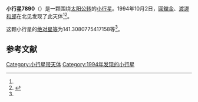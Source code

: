 {{Infobox planet
| bgcolour = #FFFFC0
| name = 7890 Yasuofukui
| symbol = 
| image = 
| caption = 
| discovery = yes
| discovery_ref = 
| discoverer = [[圓舘金|圓舘金]]、[[渡邊和郎|渡邊和郎]]
| discovery_site = [[北见|北见]] 
| discovered = 1994年10月2日
| designations = yes
| mp_name = 
| named_after = 
| alt_names = 1994 TC3/ 1978 TB3 / 1981 QY3 / 1993 FU21
| mp_category = [[主带小行星|主带小行星]]
| orbit_ref = <ref name="a">[http://ssd.jpl.nasa.gov/sbdb.cgi?sstr=7890 7890 Yasuofukui] {{Wayback|url=http://ssd.jpl.nasa.gov/sbdb.cgi?sstr=7890 |date=20201130151636 }}，小行星數據庫瀏覽器（JPL Small-Body Database Browser）－[[美国国家航空航天局|美国国家航空航天局]]喷气推进实验室</ref>
| epoch = 2456400.5 (2013年4月18日更新)
| aphelion = {{convert|2.587041298778782|AU|km|3|abbr=on|lk=out}}
| perihelion = {{convert|1.759141764582814|AU|km|3|abbr=on}}
| semimajor = {{convert|2.173091531680798|AU|km|3|abbr=on}}
| eccentricity = 0.190488878
| period = 1170.07973 [[日|日]]<br />3.2[[儒略年|儒略年]]
| avg_speed = 
| inclination = .9838321436160558
| asc_node = 212.9558763592371
| mean_anomaly = 
| arg_peri = 141.3080775417158
| satellites = 
| physical_characteristics = yes
| dimensions = 
| mass = 
| density = 
| surface_grav = 
| escape_velocity = 
| sidereal_day = 
| axial_tilt = 
| pole_ecliptic_lat = 
| pole_ecliptic_lon = 
| albedo = 
| temperatures= 
| temp_name1 = 
| mean_temp_1 = 
| max_temp_1 = 
| temp_name2 = 
| max_temp_2 = 
| spectral_type = 
| abs_magnitude = 141.3080775417158
}}

'''小行星7890'''（{{lang-en|7890 Yasuofukui}}）是一颗围绕[[太阳|太阳]][[公转|公转]]的[[小行星|小行星]]。1994年10月2日，[[圓舘金|圓舘金]]、[[渡邊和郎|渡邊和郎]]在北见发现了此天体<ref name="a" /><ref>{{cite news|title=小行星列表|url=http://cfa-www.harvard.edu/iau/lists/NumberedMPs.txt|accessdate=2013-07-08|newspaper=哈佛大学|archive-date=2008-05-17|archive-url=https://web.archive.org/web/20080517010638/http://cfa-www.harvard.edu/iau/lists/NumberedMPs.txt|dead-url=no}}</ref>。

这颗小行星的[[绝对星等|绝对星等]]为141.3080775417158等<ref name="a" />。

==参考文献==
{{reflist}}
{{Minor Planet Number|[[小行星7889|小行星7889]]|[[小行星7891|小行星7891]]}}

{{小天体}}

[[Category:小行星带天体|Category:小行星带天体]]
[[Category:1994年发现的小行星|Category:1994年发现的小行星]]


{{asteroid-stub}}